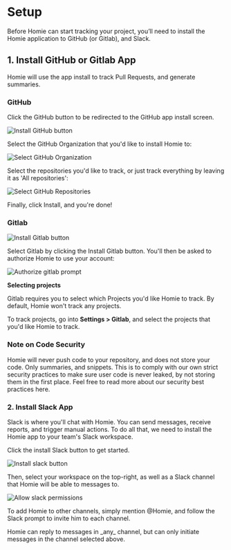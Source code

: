 # Setup

<Description>
  Before Homie can start tracking your project, you’ll need to install the Homie
  application to GitHub (or Gitlab), and Slack.
</Description>

## 1. Install GitHub or Gitlab App

Homie will use the app install to track Pull Requests, and generate summaries.

### GitHub

Click the GitHub button to be redirected to the GitHub app install screen.

![Install GitHub button](/docs/getting-started/setup/github-install-button.png)

Select the GitHub Organization that you'd like to install Homie to:

![Select GitHub Organization](/docs/getting-started/setup/github-select-organization.png)

Select the repositories you'd like to track, or just track everything by leaving it as 'All repositories':

![Select GitHub Repositories](/docs/getting-started/setup/github-select-repositories.png)

Finally, click Install, and you're done!

### Gitlab

![Install Gitlab button](/docs/getting-started/setup/gitlab-install-button.png)

Select Gitlab by clicking the Install Gitlab button. You'll then be asked to authorize Homie to use your account:

![Authorize gitlab prompt](/docs/getting-started/setup/gitlab-authorize.png)

**Selecting projects**

Gitlab requires you to select which Projects you'd like Homie to track. By
default, Homie won't track any projects.

To track projects, go into **Settings > Gitlab**, and select the projects that you'd like Homie to track.

### Note on Code Security

<Alert>
Homie will never push code to your repository, and does not store your code.
Only summaries, and snippets. This is to comply with our own strict security
practices to make sure user code is never leaked, by not storing them in the
first place. Feel free to read more about our security best practices here.
</Alert>

### 2. Install Slack App

Slack is where you'll chat with Homie. You can send messages, receive reports, and
trigger manual actions. To do all that, we need to install the Homie app to
your team's Slack workspace.

Click the install Slack button to get started.

![Install slack button](/docs/getting-started/setup/slack-install-button.png)

Then, select your workspace on the top-right, as well as a Slack channel that Homie will be able to messages to.

![Allow slack permissions](/docs/getting-started/setup/slack-allow.png)

To add Homie to other channels, simply mention @Homie, and follow the Slack
prompt to invite him to each channel.

<Alert>
Homie can reply to messages in _any_ channel, but can only initiate messages in the channel selected above.
</Alert>
